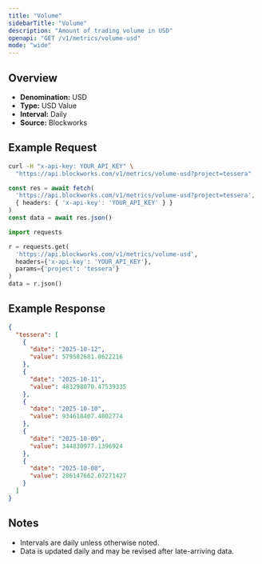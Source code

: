 ```yaml
---
title: "Volume"
sidebarTitle: "Volume"
description: "Amount of trading volume in USD"
openapi: "GET /v1/metrics/volume-usd"
mode: "wide"
---
```


## Overview

- **Denomination:** USD
- **Type:** USD Value
- **Interval:** Daily
- **Source:** Blockworks

## Example Request

<CodeGroup>

```bash cURL
curl -H "x-api-key: YOUR_API_KEY" \
  "https://api.blockworks.com/v1/metrics/volume-usd?project=tessera"
```

```typescript TypeScript
const res = await fetch(
  'https://api.blockworks.com/v1/metrics/volume-usd?project=tessera',
  { headers: { 'x-api-key': 'YOUR_API_KEY' } }
)
const data = await res.json()
```

```python Python
import requests

r = requests.get(
  'https://api.blockworks.com/v1/metrics/volume-usd',
  headers={'x-api-key': 'YOUR_API_KEY'},
  params={'project': 'tessera'}
)
data = r.json()
```

</CodeGroup>

## Example Response

```json
{
  "tessera": [
    {
      "date": "2025-10-12",
      "value": 579582681.8622216
    },
    {
      "date": "2025-10-11",
      "value": 483298070.47539335
    },
    {
      "date": "2025-10-10",
      "value": 934618407.4802774
    },
    {
      "date": "2025-10-09",
      "value": 344830977.1396924
    },
    {
      "date": "2025-10-08",
      "value": 286147662.07271427
    }
  ]
}
```

## Notes
- Intervals are daily unless otherwise noted.
- Data is updated daily and may be revised after late-arriving data.